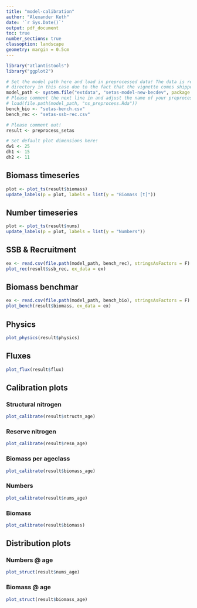 ```yaml
---
title: "model-calibration"
author: "Alexander Keth"
date: '`r Sys.Date()`'
output: pdf_document
toc: true
number_sections: true
classoption: landscape
geometry: margin = 0.5cm
---
```


```r
library("atlantistools")
library("ggplot2")

# Set the model path here and load in preprocessed data! The data is read on from a different 
# directory in this case due to the fact that the vignette comes shipped with the package.
model_path <- system.file("extdata", "setas-model-new-becdev", package = "atlantistools")
# Please comment the next line in and adjust the name of your preprocessed file!
# load(file.path(model_path, "ns_preprocess.Rda"))
bench_bio <- "setas-bench.csv"
bench_rec <- "setas-ssb-rec.csv"

# Please comment out!
result <- preprocess_setas

# Set default plot dimensions here!
dw1 <- 25
dh1 <- 15
dh2 <- 11
```

\newpage

## Biomass timeseries
```r
plot <- plot_ts(result$biomass)
update_labels(p = plot, labels = list(y = "Biomass [t]"))
```

\newpage

## Number timeseries
```r
plot <- plot_ts(result$nums)
update_labels(p = plot, labels = list(y = "Numbers"))
```

\newpage

## SSB & Recruitment
```r
ex <- read.csv(file.path(model_path, bench_rec), stringsAsFactors = F)
plot_rec(result$ssb_rec, ex_data = ex)
```

\newpage

## Biomass benchmar
```r
ex <- read.csv(file.path(model_path, bench_bio), stringsAsFactors = F)
plot_bench(result$biomass, ex_data = ex)

```

\newpage

## Physics
```r
plot_physics(result$physics)
```

\newpage

## Fluxes
```r
plot_flux(result$flux)
```

\newpage

## Calibration plots
### Structural nitrogen
```r
plot_calibrate(result$structn_age)
```

\newpage

### Reserve nitrogen
```r
plot_calibrate(result$resn_age)
```

\newpage

### Biomass per ageclass
```r
plot_calibrate(result$biomass_age)
```

\newpage

### Numbers
```r
plot_calibrate(result$nums_age)
```


\newpage

### Biomass
```r
plot_calibrate(result$biomass)
```

\newpage

## Distribution plots
### Numbers @ age
```r
plot_struct(result$nums_age)
```

\newpage

### Biomass @ age
```r
plot_struct(result$biomass_age)
```

<!-- \newpage -->

  <!-- ## Feeding Plots -->
  <!-- ```{r} -->
  <!-- feeding_plots <- plot_dietcheck(result$diet, combine_tresh = 0.03) -->
  <!-- lapply(feeding_plots, print) -->
  <!-- ``` -->












